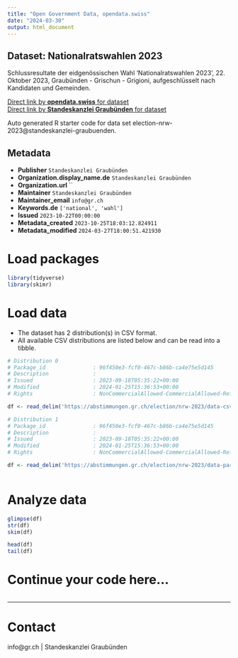 ```yaml
---
title: "Open Government Data, opendata.swiss"
date: "2024-03-30"
output: html_document
---
```


## Dataset: Nationalratswahlen 2023

Schlussresultate der eidgenössischen Wahl 'Nationalratswahlen 2023', 22. Oktober 2023, Graubünden - Grischun - Grigioni, aufgeschlüsselt nach Kandidaten und Gemeinden.

[Direct link by **opendata.swiss** for dataset](https://opendata.swiss/de/dataset/nationalratswahlen-20231)<br>
[Direct link by **Standeskanzlei Graubünden** for dataset](https://abstimmungen.gr.ch/election/nrw-2023/data)

Auto generated R starter code for data set election-nrw-2023@standeskanzlei-graubuenden.

## Metadata

- **Publisher** `Standeskanzlei Graubünden`
- **Organization.display_name.de** `Standeskanzlei Graubünden`
- **Organization.url** ``
- **Maintainer** `Standeskanzlei Graubünden`
- **Maintainer_email** `info@gr.ch`
- **Keywords.de** `['national', 'wahl']`
- **Issued** `2023-10-22T00:00:00`
- **Metadata_created** `2023-10-25T18:03:12.824911`
- **Metadata_modified** `2024-03-27T18:00:51.421930`


# Load packages

```r

library(tidyverse)
library(skimr)

```

# Load data

-   The dataset has 2 distribution(s) in CSV format.
-   All available CSV distributions are listed below and can be read into a tibble.

```r

# Distribution 0
# Package_id               : 96f450e3-fcf0-467c-b86b-ca4e75e5d145
# Description              : 
# Issued                   : 2023-09-18T05:35:22+00:00
# Modified                 : 2024-01-25T15:36:53+00:00
# Rights                   : NonCommercialAllowed-CommercialAllowed-ReferenceRequired

df <- read_delim('https://abstimmungen.gr.ch/election/nrw-2023/data-csv')

# Distribution 1
# Package_id               : 96f450e3-fcf0-467c-b86b-ca4e75e5d145
# Description              : 
# Issued                   : 2023-09-18T05:35:22+00:00
# Modified                 : 2024-01-25T15:36:53+00:00
# Rights                   : NonCommercialAllowed-CommercialAllowed-ReferenceRequired

df <- read_delim('https://abstimmungen.gr.ch/election/nrw-2023/data-parties-csv')



```

# Analyze data

```r

glimpse(df)
str(df)
skim(df)

head(df)
tail(df)

```

# Continue your code here...

```r

```

------------------------------------------------------------------------

# Contact

info@gr.ch | Standeskanzlei Graubünden
